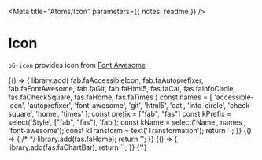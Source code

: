 

<Meta title="Atoms/Icon" parameters={{ notes: readme }} />

# Icon

`p6-icon` provides icon from [Font Awesome](https://fontawesome.com/)

<Story name="Default" parameters={{docs:{disable:true}}} decorators={[withKnobs]}>
  {() => {
    library.add(
      fab.faAccessibleIcon, fab.faAutoprefixer, fab.faFontAwesome, fab.faGit, fab.faHtml5,
      fas.faCat, fas.faInfoCircle, fas.faCheckSquare, fas.faHome, fas.faTimes
    )
    const names = [
        'accessible-icon', 'autoprefixer', 'font-awesome', 'git', 'html5',
        'cat', 'info-circle', 'check-square', 'home', 'times'
    ];
    const prefix = ["fab", "fas"]
    const kPrefix = select('Style', ["fab", "fas"], 'fab');
    const kName = select('Name', names , 'font-awesome');
    const kTransform = text('Transformation');
    return `<p6-icon name=${kName} icon-prefix=${kPrefix} transform=${kTransform}></p6-icon>`;
  }}
</Story>

<Preview>
  <Story name="icon" height="42px">
    {() => {
      /*
      */
      library.add(fas.faHome);
      return '<p6-icon name="home"></p6-icon>';
    }}
  </Story>
</Preview>

<Preview>
  <Story name="Flip and rotate icon" height="42px">
    {() => {
      library.add(fas.faChartBar);
      return `<p6-icon name="chart-bar" transform="flip-v rotate-90"></p6-icon>`;
    }}
  </Story>
</Preview>

<Preview>
  <Story name="Unknown icon" height="42px">
    {'<p6-icon name="chart-home"></p6-icon>'}
  </Story>
</Preview>
